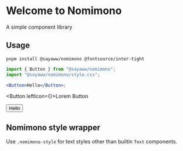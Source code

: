 # Welcome to Nomimono

A simple component library

## Usage

`pnpm install @sayaww/nomimono @fontsource/inter-tight`

```jsx
import { Button } from "@sayaww/nomimono";
import "@sayaww/nomimono/style.css";

<Button>Hello</Button>;
```


<Button leftIcon={<LucideIcon name="wallet" />}>Lorem Button</Button>

<Button>Hello</Button>

## Nomimono style wrapper

Use `.nomimono-style` for text styles other than builtin `Text` components.
